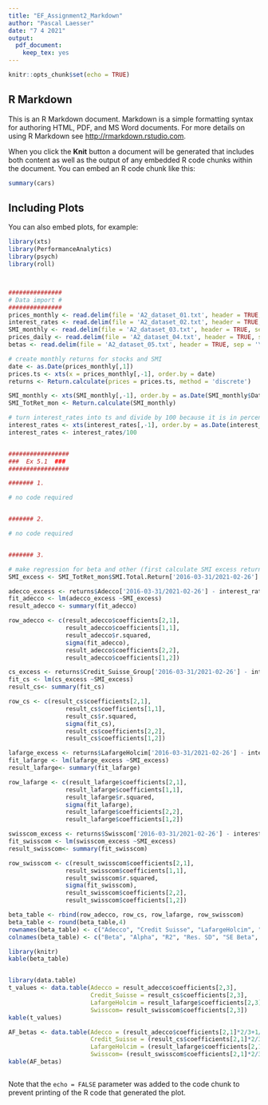 ```yaml
---
title: "EF_Assignment2_Markdown"
author: "Pascal Laesser"
date: "7 4 2021"
output: 
  pdf_document: 
    keep_tex: yes
---
```


```r
knitr::opts_chunk$set(echo = TRUE)
```

## R Markdown

This is an R Markdown document. Markdown is a simple formatting syntax for authoring HTML, PDF, and MS Word documents. For more details on using R Markdown see <http://rmarkdown.rstudio.com>.

When you click the **Knit** button a document will be generated that includes both content as well as the output of any embedded R code chunks within the document. You can embed an R code chunk like this:

```r
summary(cars)
```

## Including Plots

You can also embed plots, for example:

```r
library(xts)
library(PerformanceAnalytics)
library(psych)
library(roll)



###############
# Data import #
###############
prices_monthly <- read.delim(file = 'A2_dataset_01.txt', header = TRUE, sep = '\t', dec = '.')
interest_rates <- read.delim(file = 'A2_dataset_02.txt', header = TRUE, sep = '\t', dec = '.')
SMI_monthly <- read.delim(file = 'A2_dataset_03.txt', header = TRUE, sep = '\t', dec = '.')
prices_daily <- read.delim(file = 'A2_dataset_04.txt', header = TRUE, sep = '\t', dec = '.')
betas <- read.delim(file = 'A2_dataset_05.txt', header = TRUE, sep = '\t', dec = '.')

# create monthly returns for stocks and SMI
date <- as.Date(prices_monthly[,1])
prices.ts <- xts(x = prices_monthly[,-1], order.by = date)
returns <- Return.calculate(prices = prices.ts, method = 'discrete')

SMI_monthly <- xts(SMI_monthly[,-1], order.by = as.Date(SMI_monthly$Date))
SMI_TotRet_mon <- Return.calculate(SMI_monthly)

# turn interest_rates into ts and divide by 100 because it is in percentages
interest_rates <- xts(interest_rates[,-1], order.by = as.Date(interest_rates$Date))
interest_rates <- interest_rates/100


#################
###  Ex 5.1  ###
#################

####### 1.

# no code required


####### 2.

# no code required


####### 3.

# make regression for beta and other (first calculate SMI excess return and the same for each stock)
SMI_excess <- SMI_TotRet_mon$SMI.Total.Return['2016-03-31/2021-02-26'] - interest_rates$SWISS.CONFEDERATION.BOND.5.YEAR...RED..YIELD['2016-03-31/2021-02-26']

adecco_excess <- returns$Adecco['2016-03-31/2021-02-26'] - interest_rates$SWISS.CONFEDERATION.BOND.5.YEAR...RED..YIELD['2016-03-31/2021-02-26']
fit_adecco <- lm(adecco_excess ~SMI_excess)
result_adecco <- summary(fit_adecco)

row_adecco <- c(result_adecco$coefficients[2,1],
                result_adecco$coefficients[1,1],
                result_adecco$r.squared,
                sigma(fit_adecco),
                result_adecco$coefficients[2,2],
                result_adecco$coefficients[1,2])

cs_excess <- returns$Credit_Suisse_Group['2016-03-31/2021-02-26'] - interest_rates$SWISS.CONFEDERATION.BOND.5.YEAR...RED..YIELD['2016-03-31/2021-02-26']
fit_cs <- lm(cs_excess ~SMI_excess)
result_cs<- summary(fit_cs)

row_cs <- c(result_cs$coefficients[2,1],
                result_cs$coefficients[1,1],
                result_cs$r.squared,
                sigma(fit_cs),
                result_cs$coefficients[2,2],
                result_cs$coefficients[1,2])

lafarge_excess <- returns$LafargeHolcim['2016-03-31/2021-02-26'] - interest_rates$SWISS.CONFEDERATION.BOND.5.YEAR...RED..YIELD['2016-03-31/2021-02-26']
fit_lafarge <- lm(lafarge_excess ~SMI_excess)
result_lafarge<- summary(fit_lafarge)

row_lafarge <- c(result_lafarge$coefficients[2,1],
                result_lafarge$coefficients[1,1],
                result_lafarge$r.squared,
                sigma(fit_lafarge),
                result_lafarge$coefficients[2,2],
                result_lafarge$coefficients[1,2])

swisscom_excess <- returns$Swisscom['2016-03-31/2021-02-26'] - interest_rates$SWISS.CONFEDERATION.BOND.5.YEAR...RED..YIELD['2016-03-31/2021-02-26']
fit_swisscom <- lm(swisscom_excess ~SMI_excess)
result_swisscom<- summary(fit_swisscom)

row_swisscom <- c(result_swisscom$coefficients[2,1],
                result_swisscom$coefficients[1,1],
                result_swisscom$r.squared,
                sigma(fit_swisscom),
                result_swisscom$coefficients[2,2],
                result_swisscom$coefficients[1,2])

beta_table <- rbind(row_adecco, row_cs, row_lafarge, row_swisscom)
beta_table <- round(beta_table,4)
rownames(beta_table) <- c("Adecco", "Credit Suisse", "LafargeHolcim", "Swisscom")
colnames(beta_table) <- c("Beta", "Alpha", "R2", "Res. SD", "SE Beta", "SE Alpha")

library(knitr)
kable(beta_table)


library(data.table)
t_values <- data.table(Adecco = result_adecco$coefficients[2,3],
                       Credit_Suisse = result_cs$coefficients[2,3],
                       LafargeHolcim = result_lafarge$coefficients[2,3],
                       Swisscom= result_swisscom$coefficients[2,3])
kable(t_values)

AF_betas <- data.table(Adecco = (result_adecco$coefficients[2,1]*2/3+1/3),
                       Credit_Suisse = (result_cs$coefficients[2,1]*2/3+1/3),
                       LafargeHolcim = (result_lafarge$coefficients[2,1]*2/3+1/3),
                       Swisscom= (result_swisscom$coefficients[2,1]*2/3+1/3))
kable(AF_betas)



```

Note that the `echo = FALSE` parameter was added to the code chunk to prevent printing of the R code that generated the plot.
